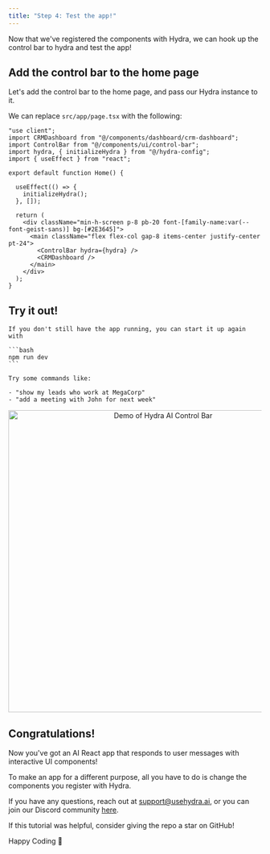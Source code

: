 ```yaml
---
title: "Step 4: Test the app!"
---
```



Now that we've registered the components with Hydra, we can hook up the control bar to hydra and test the app!

## Add the control bar to the home page

Let's add the control bar to the home page, and pass our Hydra instance to it.

We can replace `src/app/page.tsx` with the following:

```tsx
"use client";
import CRMDashboard from "@/components/dashboard/crm-dashboard";
import ControlBar from "@/components/ui/control-bar";
import hydra, { initializeHydra } from "@/hydra-config";
import { useEffect } from "react";

export default function Home() {

  useEffect(() => {
    initializeHydra();
  }, []);

  return (
    <div className="min-h-screen p-8 pb-20 font-[family-name:var(--font-geist-sans)] bg-[#2E3645]">
      <main className="flex flex-col gap-8 items-center justify-center pt-24">
        <ControlBar hydra={hydra} />
        <CRMDashboard />
      </main>
    </div>
  );
}
```

## Try it out!

    If you don't still have the app running, you can start it up again with 

    ```bash
    npm run dev
    ```

    Try some commands like:

    - "show my leads who work at MegaCorp"
    - "add a meeting with John for next week"

<p align="center">
  <img 
    src="/assets/control-bar/tutorial-end.gif" 
    alt="Demo of Hydra AI Control Bar" 
    width="600"
    className="rounded-lg border dark:border-zinc-800"
  />
</p>


## Congratulations!

Now you've got an AI React app that responds to user messages with interactive UI components!

To make an app for a different purpose, all you have to do is change the components you register with Hydra.

If you have any questions, reach out at [support@usehydra.ai](mailto:support@usehydra.ai), or you can join our Discord community [here](https://discord.gg/WKTDBb5H).

If this tutorial was helpful, consider giving the repo a star on GitHub!
<GitHubLink href="https://github.com/use-hydra-ai/hydra-controlbar-starter" />

Happy Coding 🎈
